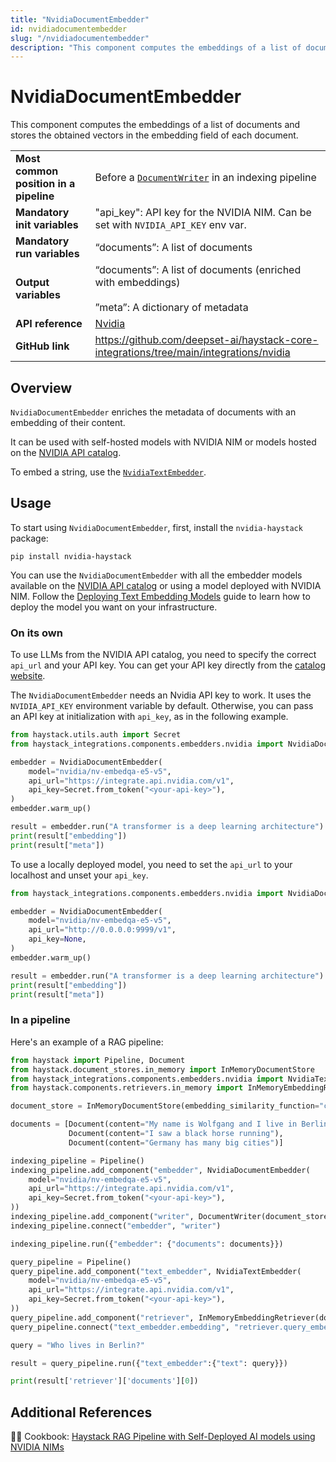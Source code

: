 ```yaml
---
title: "NvidiaDocumentEmbedder"
id: nvidiadocumentembedder
slug: "/nvidiadocumentembedder"
description: "This component computes the embeddings of a list of documents and stores the obtained vectors in the embedding field of each document."
---
```


# NvidiaDocumentEmbedder

This component computes the embeddings of a list of documents and stores the obtained vectors in the embedding field of each document.

|  |  |
| --- | --- |
| **Most common position in a pipeline** | Before a [`DocumentWriter`](../writers/documentwriter.mdx)  in an indexing pipeline |
| **Mandatory init variables** | "api_key": API key for the NVIDIA NIM. Can be set with `NVIDIA_API_KEY` env var. |
| **Mandatory run variables** | “documents”: A list of documents |
| **Output variables** | “documents”: A list of documents (enriched with embeddings)  <br /> <br />”meta”: A dictionary of metadata |
| **API reference** | [Nvidia](/reference/integrations-nvidia) |
| **GitHub link** | https://github.com/deepset-ai/haystack-core-integrations/tree/main/integrations/nvidia |

## Overview

`NvidiaDocumentEmbedder` enriches the metadata of documents with an embedding of their content.

It can be used with self-hosted models with NVIDIA NIM or models hosted on the [NVIDIA API catalog](https://build.nvidia.com/explore/discover).

To embed a string, use the [`NvidiaTextEmbedder`](nvidiatextembedder.mdx).

## Usage

To start using `NvidiaDocumentEmbedder`, first, install the `nvidia-haystack` package:

```shell
pip install nvidia-haystack
```

You can use the `NvidiaDocumentEmbedder` with all the embedder models available on the [NVIDIA API catalog](https://docs.api.nvidia.com/nim/reference) or using a model deployed with NVIDIA NIM. Follow the [Deploying Text Embedding Models](https://developer.nvidia.com/docs/nemo-microservices/embedding/source/deploy.html) guide to learn how to deploy the model you want on your infrastructure.

### On its own

To use LLMs from the NVIDIA API catalog, you need to specify the correct `api_url` and your API key. You can get your API key directly from the [catalog website](https://build.nvidia.com/explore/discover).

The `NvidiaDocumentEmbedder` needs an Nvidia API key to work. It uses the `NVIDIA_API_KEY` environment variable by default. Otherwise, you can pass an API key at initialization with `api_key`, as in the following example.

```python
from haystack.utils.auth import Secret
from haystack_integrations.components.embedders.nvidia import NvidiaDocumentEmbedder

embedder = NvidiaDocumentEmbedder(
    model="nvidia/nv-embedqa-e5-v5",
    api_url="https://integrate.api.nvidia.com/v1",
    api_key=Secret.from_token("<your-api-key>"),
)
embedder.warm_up()

result = embedder.run("A transformer is a deep learning architecture")
print(result["embedding"])
print(result["meta"])
```

To use a locally deployed model, you need to set the `api_url` to your localhost and unset your `api_key`.

```python
from haystack_integrations.components.embedders.nvidia import NvidiaDocumentEmbedder

embedder = NvidiaDocumentEmbedder(
    model="nvidia/nv-embedqa-e5-v5",
    api_url="http://0.0.0.0:9999/v1",
    api_key=None,
)
embedder.warm_up()

result = embedder.run("A transformer is a deep learning architecture")
print(result["embedding"])
print(result["meta"])
```

### In a pipeline

Here's an example of a RAG pipeline:

```python
from haystack import Pipeline, Document
from haystack.document_stores.in_memory import InMemoryDocumentStore
from haystack_integrations.components.embedders.nvidia import NvidiaTextEmbedder, NvidiaDocumentEmbedder
from haystack.components.retrievers.in_memory import InMemoryEmbeddingRetriever

document_store = InMemoryDocumentStore(embedding_similarity_function="cosine")

documents = [Document(content="My name is Wolfgang and I live in Berlin"),
             Document(content="I saw a black horse running"),
             Document(content="Germany has many big cities")]

indexing_pipeline = Pipeline()
indexing_pipeline.add_component("embedder", NvidiaDocumentEmbedder(
    model="nvidia/nv-embedqa-e5-v5",
    api_url="https://integrate.api.nvidia.com/v1",
    api_key=Secret.from_token("<your-api-key>"),
))
indexing_pipeline.add_component("writer", DocumentWriter(document_store=document_store))
indexing_pipeline.connect("embedder", "writer")

indexing_pipeline.run({"embedder": {"documents": documents}})

query_pipeline = Pipeline()
query_pipeline.add_component("text_embedder", NvidiaTextEmbedder(
    model="nvidia/nv-embedqa-e5-v5",
    api_url="https://integrate.api.nvidia.com/v1",
    api_key=Secret.from_token("<your-api-key>"),
))
query_pipeline.add_component("retriever", InMemoryEmbeddingRetriever(document_store=document_store))
query_pipeline.connect("text_embedder.embedding", "retriever.query_embedding")

query = "Who lives in Berlin?"

result = query_pipeline.run({"text_embedder":{"text": query}})

print(result['retriever']['documents'][0])
```

## Additional References

:cook: Cookbook: [Haystack RAG Pipeline with Self-Deployed AI models using NVIDIA NIMs](https://haystack.deepset.ai/cookbook/rag-with-nims)

